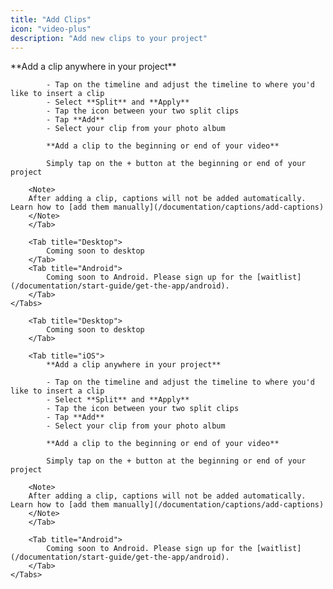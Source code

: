 ```yaml
---
title: "Add Clips"
icon: "video-plus"
description: "Add new clips to your project"
---
```


<div id="ios-tab">
    <Tabs>
        <Tab title="iOS">
            **Add a clip anywhere in your project**

            - Tap on the timeline and adjust the timeline to where you'd like to insert a clip
            - Select **Split** and **Apply**
            - Tap the icon between your two split clips
            - Tap **Add**
            - Select your clip from your photo album
            
            **Add a clip to the beginning or end of your video**

            Simply tap on the + button at the beginning or end of your project

        <Note>
        After adding a clip, captions will not be added automatically. Learn how to [add them manually](/documentation/captions/add-captions)
        </Note>
        </Tab>

        <Tab title="Desktop">
            Coming soon to desktop
        </Tab>
        <Tab title="Android">
            Coming soon to Android. Please sign up for the [waitlist](/documentation/start-guide/get-the-app/android).
        </Tab>
    </Tabs>
</div>

<div id="desktop-tab">
    <Tabs>

        <Tab title="Desktop">
            Coming soon to desktop
        </Tab>

        <Tab title="iOS">
            **Add a clip anywhere in your project**

            - Tap on the timeline and adjust the timeline to where you'd like to insert a clip
            - Select **Split** and **Apply**
            - Tap the icon between your two split clips
            - Tap **Add**
            - Select your clip from your photo album
            
            **Add a clip to the beginning or end of your video**

            Simply tap on the + button at the beginning or end of your project

        <Note>
        After adding a clip, captions will not be added automatically. Learn how to [add them manually](/documentation/captions/add-captions)
        </Note>
        </Tab>

        <Tab title="Android">
            Coming soon to Android. Please sign up for the [waitlist](/documentation/start-guide/get-the-app/android).
        </Tab>
    </Tabs>
</div>